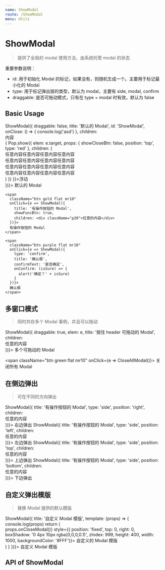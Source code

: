 ```yaml
---
name: ShowModal
route: /ShowModal
menu: Utils
---
```



# ShowModal

> 提供了全局的 modal 使用方法，由系统托管 modal 的状态

重要参数说明：

- id: 用于初始化 Modal 的标记，如果没有，则随机生成一个。主要用于标记最小化的 Modal
- type: 用于标记弹出层的类型，默认为 modal，主要有 side, modal, confirm
- draggable: 是否可拖动模式，只有在 type = modal 时有效，默认为 false

## Basic Usage

<Playground>
  <div>
    <span
      className="btn theme flat mr10"
      onClick={e => ShowModal({
        draggable: false,
        title: '默认的 Modal',
        id: 'ShowModal',
        onClose: () => {
          console.log('asd')
        },
        children: <div
          style={{height: 200, overflow: 'auto'}} className="p10 relative">
          内容
          <div style={{height: 300}}>
          </div>
          <DropdownMenu
            values={{
              a: '123',
              b: '456',
            }} />
          <div onClick={e => {
            Pop.show({
              elem: e.target,
              props: {
                showCloseBtn: false,
                position: 'top',
                type: 'red'
              },
              children: (
                <div className="p10">
                  任意内容任意内容任意内容任意内容<br />
                  任意内容任意内容任意内容任意内容<br />
                  任意内容任意内容任意内容任意内容<br />
                  任意内容任意内容任意内容任意内容<br />
                </div>
              )
            })
          }}>浮动</div>
        </div>
      })}>
      默认的 Modal
    </span>

    <span
      className="btn gold flat mr10"
      onClick={e => ShowModal({
        title: '有操作按钮的 Modal',
        showFuncBtn: true,
        children: <div className="p20">任意的内容</div>
      })}>
      有操作按钮的 Modal
    </span>

    <span
      className="btn purple flat mr10"
      onClick={e => ShowModal({
        type: 'confirm',
        title: '确认框',
        confirmText: '是否确定',
        onConfirm: (isSure) => {
          alert('确定？' + isSure)
        }
      })}>
      确认框
    </span>
  </div>
</Playground>

## 多窗口模式

> 同时共存多个 Modal 事例，并且可以拖动

<Playground>
  <span
    className="btn red flat mr10"
    onClick={e => ShowModal({
      draggable: true,
      elem: e,
      title: '按住 header 可拖动的 Modal',
      children: <div className="p15">任意的内容</div>
    })}>
    多个可拖动的 Modal
  </span>

  <span
    className="btn green flat mr10"
    onClick={e => CloseAllModal()}>
    关闭所有 Modal
  </span>
</Playground>

## 在侧边弹出

> 可在不同的方向弹出

<Playground>
  <span
    className="btn red flat mr10"
    onClick={e => ShowModal({
      title: '有操作按钮的 Modal',
      type: 'side',
      position: 'right',
      children: <div className="p20">任意的内容</div>
    })}>
    右边弹出
  </span>
  <span
    className="btn warn flat mr10"
    onClick={e => ShowModal({
      title: '有操作按钮的 Modal',
      type: 'side',
      position: 'left',
      children: <div className="p20">任意的内容</div>
    })}>
    左边弹出
  </span>
  <span
    className="btn green flat mr10"
    onClick={e => ShowModal({
      title: '有操作按钮的 Modal',
      type: 'side',
      position: 'top',
      children: <div className="p20">任意的内容</div>
    })}>
    上边弹出
  </span>
  <span
    className="btn blue flat mr10"
    onClick={e => ShowModal({
      title: '有操作按钮的 Modal',
      type: 'side',
      position: 'bottom',
      children: <div className="p20">任意的内容</div>
    })}>
    下边弹出
  </span>
  <ShowModalAPI />
</Playground>

## 自定义弹出模版

> 替换 Modal 提供的默认模版

<Playground>
  <span
    className="btn wine flat mr10"
    onClick={e => ShowModal({
      title: '自定义 Modal 模版',
      template: (props) => {
        console.log(props)
        return (
          <div onClick={e => props.onCloseModal()} style={{
            position: 'fixed', top: 0, right: 0,
            boxShadow: '0 4px 10px rgba(0,0,0,0.1)',
            zIndex: 999,
            height: 400, width: 1000, backgroundColor: '#FFF'}}>
            自定义的 Modal 模版
          </div>
        )
      }
    })}>
    自定义 Modal 模版
  </span>
</Playground>

## API of ShowModal

<Props of={ShowModalAPI} />
